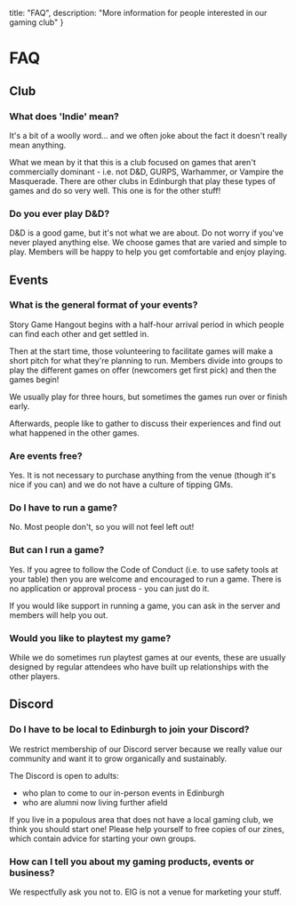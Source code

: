 

  title: "FAQ",
  description: "More information for people interested in our gaming club"
}

# FAQ

## Club

### What does 'Indie' mean?

It's a bit of a woolly word... and we often joke about the fact it doesn't really mean anything.

What we mean by it that this is a club focused on games that aren't commercially dominant - i.e. not D&D, GURPS, Warhammer, or Vampire the Masquerade. There are other clubs in Edinburgh that play these types of games and do so very well. This one is for the other stuff!

### Do you ever play D&D?

D&D is a good game, but it's not what we are about. Do not worry if you've never played anything else. We choose games that are varied and simple to play. Members will be happy to help you get comfortable and enjoy playing.

## Events

### What is the general format of your events?

Story Game Hangout begins with a half-hour arrival period in which people can find each other and get settled in.

Then at the start time, those volunteering to facilitate games will make a short pitch for what they're planning to run. Members divide into groups to play the different games on offer (newcomers get first pick) and then the games begin!

We usually play for three hours, but sometimes the games run over or finish early.

Afterwards, people like to gather to discuss their experiences and find out what happened in the other games.

### Are events free?

Yes. It is not necessary to purchase anything from the venue (though it's nice if you can) and we do not have a culture of tipping GMs.

### Do I have to run a game?

No. Most people don't, so you will not feel left out!

### But can I run a game?

Yes. If you agree to follow the <Link href="./code-of-conduct">Code of Conduct</Link> (i.e. to use safety tools at your table) then you are welcome and encouraged to run a game. There is no application or approval process - you can just do it.

If you would like support in running a game, you can ask in the server and members will help you out.

### Would you like to playtest my game?

While we do sometimes run playtest games at our events, these are usually designed by regular attendees who have built up relationships with the other players.

## Discord

### Do I have to be local to Edinburgh to join your Discord?

We restrict membership of our Discord server because we really value our community and want it to grow organically and sustainably.

The Discord is open to adults:

- who plan to come to our in-person events in Edinburgh
- who are alumni now living further afield

If you live in a populous area that does not have a local gaming club, we think you should start one! Please help yourself to free copies of our zines, which contain advice for starting your own groups.

### How can I tell you about my gaming products, events or business?

We respectfully ask you not to. EIG is not a venue for marketing your stuff.

